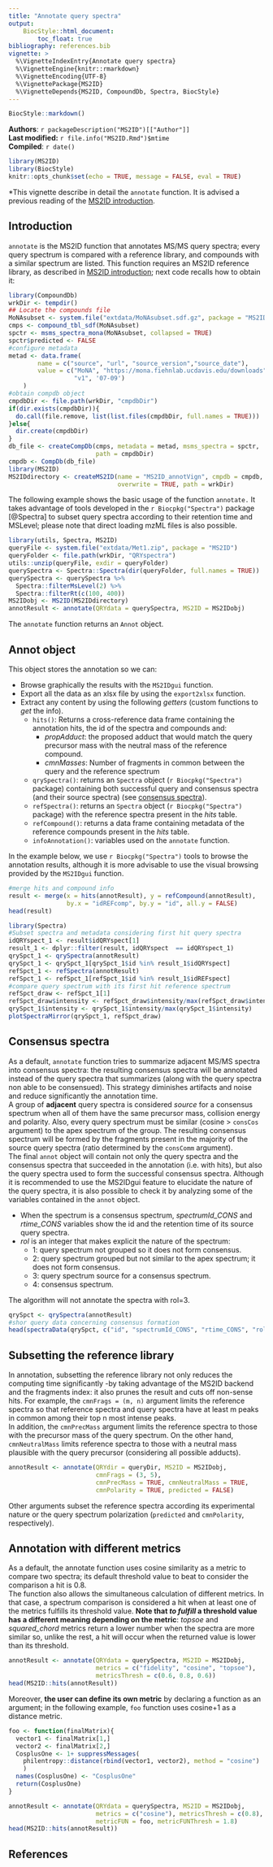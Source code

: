 ```yaml
---
title: "Annotate query spectra"
output:
    BiocStyle::html_document:
        toc_float: true
bibliography: references.bib
vignette: >
  %\VignetteIndexEntry{Annotate query spectra}
  %\VignetteEngine{knitr::rmarkdown}
  %\VignetteEncoding{UTF-8}
  %\VignettePackage{MS2ID}
  %\VignetteDepends{MS2ID, CompoundDb, Spectra, BiocStyle}
---
```


```r
BiocStyle::markdown()
```

**Authors**: `r packageDescription("MS2ID")[["Author"]] `<br />
**Last modified:** `r file.info("MS2ID.Rmd")$mtime`<br />
**Compiled**: `r date()`

```r
library(MS2ID)
library(BiocStyle)
knitr::opts_chunk$set(echo = TRUE, message = FALSE, eval = TRUE)
```
*This vignette describe in detail the `annotate` function. It is advised a previous reading of the [MS2ID introduction](MS2ID.html).  

## Introduction  

`annotate` is the MS2ID function that annotates MS/MS query spectra; every query spectrum is compared with a reference library, and compounds with a similar spectrum are listed. This function requires an MS2ID reference library, as described in [MS2ID introduction](MS2ID.html); next code recalls how to obtain it: 
```r
library(CompoundDb)
wrkDir <- tempdir()
## Locate the compounds file
MoNAsubset <- system.file("extdata/MoNAsubset.sdf.gz", package = "MS2ID")
cmps <- compound_tbl_sdf(MoNAsubset)
spctr <- msms_spectra_mona(MoNAsubset, collapsed = TRUE)
spctr$predicted <- FALSE
#configure metadata  
metad <- data.frame(
        name = c("source", "url", "source_version","source_date"),
        value = c("MoNA", "https://mona.fiehnlab.ucdavis.edu/downloads",
                  "v1", '07-09')
    )
#obtain compdb object
cmpdbDir <- file.path(wrkDir, "cmpdbDir")
if(dir.exists(cmpdbDir)){
  do.call(file.remove, list(list.files(cmpdbDir, full.names = TRUE)))
}else{
  dir.create(cmpdbDir)
}
db_file <- createCompDb(cmps, metadata = metad, msms_spectra = spctr,
                        path = cmpdbDir)
cmpdb <- CompDb(db_file)
library(MS2ID)
MS2IDdirectory <- createMS2ID(name = "MS2ID_annotVign", cmpdb = cmpdb,
                              overwrite = TRUE, path = wrkDir)
```

The following example shows the basic usage of the function `annotate.` It takes advantage of tools developed in the `r Biocpkg("Spectra")` package [@Spectra] to subset query spectra according to their retention time and MSLevel; please note that direct loading mzML files is also possible.  

```r
library(utils, Spectra, MS2ID)
queryFile <- system.file("extdata/Met1.zip", package = "MS2ID")
queryFolder <- file.path(wrkDir, "QRYspectra")
utils::unzip(queryFile, exdir = queryFolder)
querySpectra <- Spectra::Spectra(dir(queryFolder, full.names = TRUE))
querySpectra <- querySpectra %>%
  Spectra::filterMsLevel(2) %>% 
  Spectra::filterRt(c(100, 400))
MS2IDobj <- MS2ID(MS2IDdirectory)
annotResult <- annotate(QRYdata = querySpectra, MS2ID = MS2IDobj)
```
The `annotate` function returns an `Annot`  object.  

## Annot object {#annot}
This object stores the annotation so we can:

* Browse graphically the results with the `MS2IDgui` function.
* Export all the data as an xlsx file by using the `export2xlsx` function.
* Extract any content by using the following *getters* (custom functions to *get* the info).
    + `hits()`: Returns a cross-reference data frame containing the annotation hits, the id of the spectra and compounds and:  
        - *propAdduct*: the proposed adduct that would match the query precursor mass with the neutral mass of the reference compound. 
        - *cmnMasses*: Number of fragments in common between the query and the reference spectrum
    + `qrySpectra()`: returns an `Spectra` object (`r Biocpkg("Spectra")` package) containing both successful query and consensus spectra (and their source spectra) (see [consensus spectra](#consensus)).
    + `refSpectra()`: returns an `Spectra` object (`r Biocpkg("Spectra")` package) with the reference spectra present in the *hits* table.
    + `refCompound()`: returns a data frame containing metadata of the reference compounds present in the *hits* table.
    + `infoAnnotation()`: variables used on the `annotate` function.

In the example below, we use `r Biocpkg("Spectra")` tools to browse the annotation results, although it is more advisable to use the visual browsing provided by the `MS2IDgui` function.    
```r
#merge hits and compound info
result <- merge(x = hits(annotResult), y = refCompound(annotResult), 
                by.x = "idREFcomp", by.y = "id", all.y = FALSE)
head(result)
```

```r
library(Spectra)
#Subset spectra and metadata considering first hit query spectra
idQRYspect_1 <- result$idQRYspect[1]
result_1 <- dplyr::filter(result, idQRYspect  == idQRYspect_1)
qrySpct_1 <- qrySpectra(annotResult)
qrySpct_1 <- qrySpct_1[qrySpct_1$id %in% result_1$idQRYspect]
refSpct_1 <- refSpectra(annotResult)
refSpct_1 <- refSpct_1[refSpct_1$id %in% result_1$idREFspect]
#compare query spectrum with its first hit reference spectrum
refSpct_draw <- refSpct_1[1]
refSpct_draw$intensity <- refSpct_draw$intensity/max(refSpct_draw$intensity)
qrySpct_1$intensity <- qrySpct_1$intensity/max(qrySpct_1$intensity)
plotSpectraMirror(qrySpct_1, refSpct_draw)
```

## Consensus spectra {#consensus}
As a default, `annotate` function tries to summarize adjacent MS/MS spectra into consensus spectra: the resulting consensus spectra will be annotated instead of the query spectra that summarizes (along with the query spectra non able to be consensued). This strategy diminishes artifacts and noise and reduce significantly the annotation time.  
A group of **adjacent** query spectra is considered *source* for a consensus spectrum when all of them have the same precursor mass, collision energy and polarity. Also, every query spectrum must be similar (cosine > `consCos` argument) to the apex spectrum of the group. The resulting consensus spectrum will be formed by the fragments present in the majority of the source query spectra (ratio determined by the `consComm` argument).  
The final `annot` object will contain not only the query spectra and the consensus spectra that succeeded in the annotation (i.e. with hits), but also the query spectra used to form the successful consensus spectra. Although it is recommended to use the MS2IDgui feature to elucidate the nature of the query spectra, it is also possible to check it by analyzing some of the variables contained in the `annot` object.  

* When the spectrum is a consensus spectrum, *spectrumId_CONS* and *rtime_CONS* variables show the id and the retention time of its source query spectra.
* *rol* is an integer that makes explicit the nature of the spectrum:  
    + 1: query spectrum not grouped so it does not form consensus.  
    + 2: query spectrum grouped but not similar to the apex spectrum; it does not form consensus.  
    + 3: query spectrum source for a consensus spectrum.  
    + 4: consensus spectrum.  
    
The algorithm will not annotate the spectra with rol=3.
```r
qrySpct <- qrySpectra(annotResult)
#shor query data concerning consensus formation
head(spectraData(qrySpct, c("id", "spectrumId_CONS", "rtime_CONS", "rol")))
```

## Subsetting the reference library
In annotation, subsetting the reference library not only reduces the computing time significantly -by taking advantage of the MS2ID backend and the fragments index: it also prunes the result and cuts off non-sense hits. For example, the `cmnFrags = (m, n)` argument limits the reference spectra so that reference spectra and query spectra have at least m peaks in common among their top n most intense peaks.  
In addition, the `cmnPrecMass` argument limits the reference spectra to those with the precursor mass of the query spectrum. On the other hand, `cmnNeutralMass` limits reference spectra to those with a neutral mass plausible with the query precursor (considering all possible adducts).
```r
annotResult <- annotate(QRYdir = queryDir, MS2ID = MS2IDobj, 
                        cmnFrags = (3, 5),
                        cmnPrecMass = TRUE, cmnNeutralMass = TRUE, 
                        cmnPolarity = TRUE, predicted = FALSE)
```

Other arguments subset the reference spectra according its experimental nature or the query spectrum polarization (`predicted` and `cmnPolarity`, respectively).

## Annotation with different metrics
As a default, the annotate function uses cosine similarity as a metric to compare two spectra; its default threshold value to beat to consider the comparison a hit is 0.8.  
The function also allows the simultaneous calculation of different metrics. In that case, a spectrum comparison is considered a hit when at least one of the metrics fulfills its threshold value. **Note that *to fulfill* a threshold value has a different meaning depending on the metric**: *topsoe* and *squared_chord* metrics return a lower number when the spectra are more similar so, unlike the rest, a hit will occur when the returned value is lower than its threshold. 
```r
annotResult <- annotate(QRYdata = querySpectra, MS2ID = MS2IDobj,
                        metrics = c("fidelity", "cosine", "topsoe"),
                        metricsThresh = c(0.6, 0.8, 0.6))
head(MS2ID::hits(annotResult))
```

Moreover, **the user can define its own metric** by declaring a function as an argument; in the following example, `foo` function uses cosine+1 as a distance metric.
```r
foo <- function(finalMatrix){
  vector1 <- finalMatrix[1,]
  vector2 <- finalMatrix[2,]
  CosplusOne <- 1+ suppressMessages(
    philentropy::distance(rbind(vector1, vector2), method = "cosine")
    )
  names(CosplusOne) <- "CosplusOne"
  return(CosplusOne)
}

annotResult <- annotate(QRYdata = querySpectra, MS2ID = MS2IDobj,
                        metrics = c("cosine"), metricsThresh = c(0.8),
                        metricFUN = foo, metricFUNThresh = 1.8)
head(MS2ID::hits(annotResult))
```

## References

